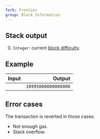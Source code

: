 ```yaml
---
fork: Frontier
group: Block Information
---
```


## Stack output

0. `Integer`: current [block difficulty](https://ethereum.org/en/developers/docs/consensus-mechanisms/pow/#how-it-works).

## Example

| Input | Output |
|------:|-------:|
|  | `10995000000000000` |

## Error cases

The transaction is reverted in those cases:
- Not enough gas.
- Stack overflow.
